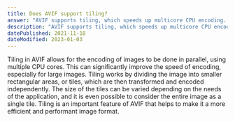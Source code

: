 ```yaml
---
title: Does AVIF support tiling?
answer: "AVIF supports tiling, which speeds up multicore CPU encoding. After color transforming, the image is divided into tiles, and rectangular areas are separately transformed and encoded. There is no limit to the size of a tile, and the entire image can be considered one tile."
description: "AVIF supports tiling, which speeds up multicore CPU encoding. After color transforming, the image is divided into tiles, and rectangular areas are separately transformed and encoded. There is no limit to the size of a tile, and the entire image can be considered one tile."
datePublished: 2021-11-18
dateModified: 2023-01-03
---
```


Tiling in AVIF allows for the encoding of images to be done in parallel, using multiple CPU cores. This can significantly improve the speed of encoding, especially for large images. Tiling works by dividing the image into smaller rectangular areas, or tiles, which are then transformed and encoded independently. The size of the tiles can be varied depending on the needs of the application, and it is even possible to consider the entire image as a single tile. Tiling is an important feature of AVIF that helps to make it a more efficient and performant image format.